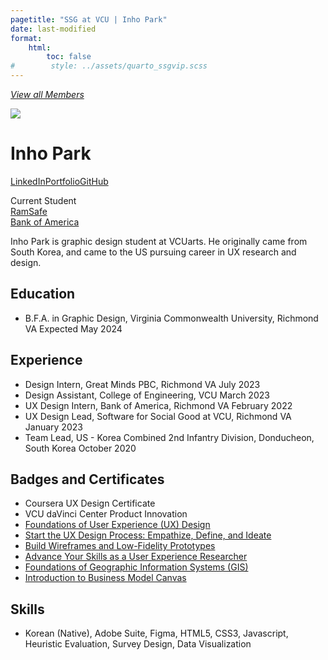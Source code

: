 ---
pagetitle: "SSG at VCU | Inho Park"
date: last-modified
format:
    html:
        toc: false
#        style: ../assets/quarto_ssgvip.scss
---
<a id="goback-btn" href="./index.html">
<i class="bi bi-arrow-left-circle">
View all Members
</i>
</a>

<div class='profile-wrap'>

<div class='profile-bio'>

<div class='profile-pic-frame'>
<div class='profile-pic'>
<img src='../assets/parki2.png' class='img-fluid'>
</div>
</div>

<div class='profile-name-links'>
<h1>Inho Park</h1>
<div class='profile-links'><p>
<a href='www.linkedin.com/in/inhoprk'><i class='bi bi-linkedin'></i>LinkedIn</a><a href='https://www.inhodesign.com/'><i class='bi bi-link-45deg'></i>Portfolio</a><a href='https://github.com/inoxprk'><i class='bi bi-github'></i>GitHub</a>
</p>
</div>
</div>
  
<div class='member-status'>
<div class='status-wrap'>
<div class='status'>Current Student</div>
<a href='/projects/index.html#category=RamSafe'><div class='project'>RamSafe</div></a>
<a href='/projects/index.html#category=Bank%20of%20America'><div class='project'>Bank of America</div></a>

</div>
</div>


<p>
Inho Park is graphic design student at VCUarts. He originally came from South Korea, and came to the US pursuing career in UX research and design.
</p>



</div>


## Education

* <span class='item'>B.F.A. in Graphic Design, Virginia Commonwealth University, Richmond VA
 <span class='date'>Expected May 2024</span></span>

## Experience

* <span class='item'>Design Intern, Great Minds PBC, Richmond VA
 <span class='date'>July 2023</span></span>
* <span class='item'>Design Assistant, College of Engineering, VCU
 <span class='date'>March 2023</span></span>
* <span class='item'>UX Design Intern, Bank of America, Richmond VA
 <span class='date'>February 2022</span></span>
* <span class='item'>UX Design Lead, Software for Social Good at VCU, Richmond VA
 <span class='date'>January 2023</span></span>
* <span class='item'>Team Lead, US - Korea Combined 2nd Infantry Division, Donducheon, South Korea
 <span class='date'>October 2020</span></span>

## Badges and Certificates

* <span class='item'>Coursera UX Design Certificate</span>
* <span class='item'>VCU daVinci Center Product Innovation</span>
* <span class='item'>[Foundations of User Experience (UX) Design](https://www.coursera.org/account/accomplishments/certificate/ZQ497T6FVKG5)</span>
* <span class='item'>[Start the UX Design Process: Empathize, Define, and Ideate](https://www.coursera.org/account/accomplishments/certificate/JSBY2GY7L4D6)</span>
* <span class='item'>[Build Wireframes and Low-Fidelity Prototypes](https://www.coursera.org/account/accomplishments/certificate/PBH232UJVEQW)</span>
* <span class='item'>[Advance Your Skills as a User Experience Researcher](https://www.linkedin.com/learning/certificates/a154ad22b84cad39de714b90d6c961ba69bc5efe4ebe1729a5b63f271d75aeab?u=76209018)</span>
* <span class='item'>[Foundations of Geographic Information Systems (GIS)](https://www.linkedin.com/learning/certificates/b869fdff785477fa9b0ef54b8e4d3e0d59e6d7a4c7cdd207a14c3b775607b4ef?u=76209018)</span>
* <span class='item'>[Introduction to Business Model Canvas](https://www.credly.com/badges/5f648601-5ee4-4e65-a883-76b6f24133c1?source=linked_in_profile)</span>

## Skills

* <span class='item'>Korean (Native), Adobe Suite, Figma, HTML5, CSS3, Javascript, Heuristic Evaluation, Survey Design, Data Visualization</span>


</div>
             

